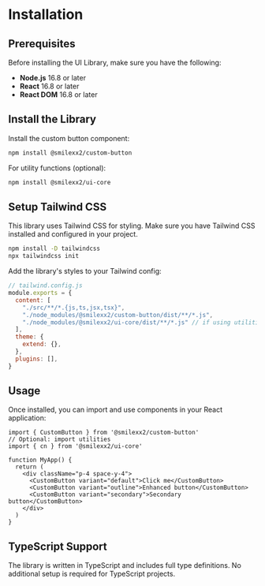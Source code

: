# Installation

## Prerequisites

Before installing the UI Library, make sure you have the following:

- **Node.js** 16.8 or later
- **React** 16.8 or later
- **React DOM** 16.8 or later

## Install the Library

Install the custom button component:

```bash
npm install @smilexx2/custom-button
```

For utility functions (optional):

```bash
npm install @smilexx2/ui-core
```

## Setup Tailwind CSS

This library uses Tailwind CSS for styling. Make sure you have Tailwind CSS installed and configured in your project.

```bash
npm install -D tailwindcss
npx tailwindcss init
```

Add the library's styles to your Tailwind config:

```js
// tailwind.config.js
module.exports = {
  content: [
    "./src/**/*.{js,ts,jsx,tsx}",
    "./node_modules/@smilexx2/custom-button/dist/**/*.js",
    "./node_modules/@smilexx2/ui-core/dist/**/*.js" // if using utilities
  ],
  theme: {
    extend: {},
  },
  plugins: [],
}
```

## Usage

Once installed, you can import and use components in your React application:

```tsx
import { CustomButton } from '@smilexx2/custom-button'
// Optional: import utilities
import { cn } from '@smilexx2/ui-core'

function MyApp() {
  return (
    <div className="p-4 space-y-4">
      <CustomButton variant="default">Click me</CustomButton>
      <CustomButton variant="outline">Enhanced button</CustomButton>
      <CustomButton variant="secondary">Secondary button</CustomButton>
    </div>
  )
}
```

## TypeScript Support

The library is written in TypeScript and includes full type definitions. No additional setup is required for TypeScript projects.